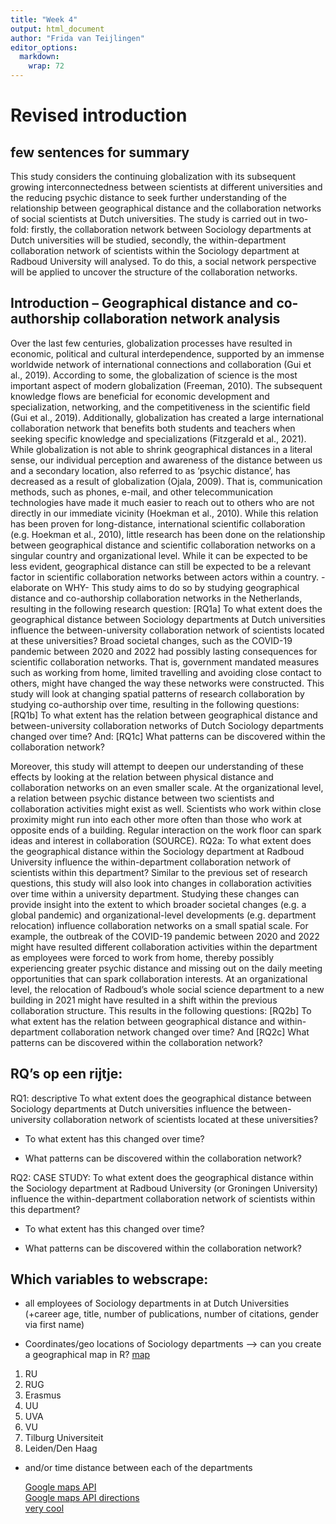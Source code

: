 ```yaml
---
title: "Week 4"
output: html_document
author: "Frida van Teijlingen"
editor_options: 
  markdown: 
    wrap: 72
---
```


# Revised introduction

## **few sentences for summary**

This study considers the continuing globalization with its subsequent
growing interconnectedness between scientists at different universities
and the reducing psychic distance to seek further understanding of the
relationship between geographical distance and the collaboration
networks of social scientists at Dutch universities. The study is
carried out in two-fold: firstly, the collaboration network between
Sociology departments at Dutch universities will be studied, secondly,
the within-department collaboration network of scientists within the
Sociology department at Radboud University will analysed. To do this, a
social network perspective will be applied to uncover the structure of
the collaboration networks.

## **Introduction – Geographical distance and co-authorship collaboration network analysis**

Over the last few centuries, globalization processes have resulted in
economic, political and cultural interdependence, supported by an
immense worldwide network of international connections and collaboration
(Gui et al., 2019). According to some, the globalization of science is
the most important aspect of modern globalization (Freeman, 2010). The
subsequent knowledge flows are beneficial for economic development and
specialization, networking, and the competitiveness in the scientific
field (Gui et al., 2019). Additionally, globalization has created a
large international collaboration network that benefits both students
and teachers when seeking specific knowledge and specializations
(Fitzgerald et al., 2021). While globalization is not able to shrink
geographical distances in a literal sense, our individual perception and
awareness of the distance between us and a secondary location, also
referred to as ‘psychic distance’, has decreased as a result of
globalization (Ojala, 2009). That is, communication methods, such as
phones, e-mail, and other telecommunication technologies have made it
much easier to reach out to others who are not directly in our immediate
vicinity (Hoekman et al., 2010). While this relation has been proven for
long-distance, international scientific collaboration (e.g. Hoekman et
al., 2010), little research has been done on the relationship between
geographical distance and scientific collaboration networks on a
singular country and organizational level. While it can be expected to
be less evident, geographical distance can still be expected to be a
relevant factor in scientific collaboration networks between actors
within a country. -elaborate on WHY- This study aims to do so by
studying geographical distance and co-authorship collaboration networks
in the Netherlands, resulting in the following research question: [RQ1a]
To what extent does the geographical distance between Sociology
departments at Dutch universities influence the between-university
collaboration network of scientists located at these universities? Broad
societal changes, such as the COVID-19 pandemic between 2020 and 2022
had possibly lasting consequences for scientific collaboration networks.
That is, government mandated measures such as working from home, limited
travelling and avoiding close contact to others, might have changed the
way these networks were constructed. This study will look at changing
spatial patterns of research collaboration by studying co-authorship
over time, resulting in the following questions: [RQ1b] To what extent
has the relation between geographical distance and between-university
collaboration networks of Dutch Sociology departments changed over time?
And: [RQ1c] What patterns can be discovered within the collaboration
network?

Moreover, this study will attempt to deepen our understanding of these
effects by looking at the relation between physical distance and
collaboration networks on an even smaller scale. At the organizational
level, a relation between psychic distance between two scientists and
collaboration activities might exist as well. Scientists who work within
close proximity might run into each other more often than those who work
at opposite ends of a building. Regular interaction on the work floor
can spark ideas and interest in collaboration (SOURCE). RQ2a: To what
extent does the geographical distance within the Sociology department at
Radboud University influence the within-department collaboration network
of scientists within this department? Similar to the previous set of
research questions, this study will also look into changes in
collaboration activities over time within a university department.
Studying these changes can provide insight into the extent to which
broader societal changes (e.g. a global pandemic) and
organizational-level developments (e.g. department relocation) influence
collaboration networks on a small spatial scale. For example, the
outbreak of the COVID-19 pandemic between 2020 and 2022 might have
resulted different collaboration activities within the department as
employees were forced to work from home, thereby possibly experiencing
greater psychic distance and missing out on the daily meeting
opportunities that can spark collaboration interests. At an
organizational level, the relocation of Radboud’s whole social science
department to a new building in 2021 might have resulted in a shift
within the previous collaboration structure. This results in the
following questions: [RQ2b] To what extent has the relation between
geographical distance and within-department collaboration network
changed over time? And [RQ2c] What patterns can be discovered within the
collaboration network?

## RQ's op een rijtje:

RQ1: descriptive To what extent does the geographical distance between
Sociology departments at Dutch universities influence the
between-university collaboration network of scientists located at these
universities?

-   To what extent has this changed over time?

-   What patterns can be discovered within the collaboration network?

RQ2: CASE STUDY: To what extent does the geographical distance within
the Sociology department at Radboud University (or Groningen University)
influence the within-department collaboration network of scientists
within this department?

-   To what extent has this changed over time?

-   What patterns can be discovered within the collaboration network?

## Which variables to webscrape:

-   all employees of Sociology departments in at Dutch Universities
    (+career age, title, number of publications, number of citations,
    gender via first name)

-   Coordinates/geo locations of Sociology departments --\> can you
    create a geographical map in R?
    [map](https://richardlent.github.io/rnotebooks/maps.nb.html)

1.  RU
2.  RUG
3.  Erasmus
4.  UU
5.  UVA
6.  VU
7.  Tilburg Universiteit
8.  Leiden/Den Haag

-   and/or time distance between each of the departments

    [Google maps API](https://serpapi.com/google-maps-api)\
    [Google maps API
    directions](https://serpapi.com/google-maps-directions-api)\
    [very
    cool](https://serpapi.com/playground?engine=google_maps_directions&start_addr=Thomas+Van+Aquinostraat+4+Nijmegen&end_addr=Wassenaarseweg+52+Leiden&gl=nl&hl=en&travel_mode=0&distance_unit=0)

```r

```
